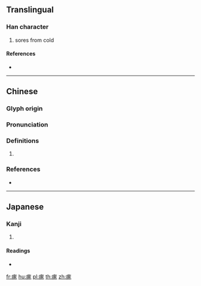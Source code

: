 {{character info/new}}
==Translingual==

===Han character===
{{Han char|rn=104|rad=疒|as=08|sn=13|four=00132|canj=KMSO}}

# sores from cold

====References====
* {{Han ref|kx=0776.060|dkj=22298|dj=1186.230|hdz=42679.030|uh=7603|ud=30211|bh=DEC9|bd=57033}}

----

==Chinese==
{{zh-forms}}

===Glyph origin===
{{Han etym}}

===Pronunciation===
{{zh-pron
|m=zhú
|c=zuk1,zuk6
|h=pfs=
|md=
|mn=
|w=
|mc=y
|oc=y
|cat=n
}}

===Definitions===
{{zh-hanzi}}

# {{rfdef|lang=zh}}

===References===
*{{R:twedu|B02770}}

----

==Japanese==

===Kanji===
{{ja-kanji|grade=|rs=疒08}}

# {{defn|lang=ja|sort=疒08}}

====Readings====
* {{ja-readings|on=[[しょく]] (shoku), [[そく]] (soku), [[ちょく]] (choku), [[とく]] (toku)|kun=[[しもやけ]] (shimoyake)|nanori=}}

[[fr:瘃]]
[[hu:瘃]]
[[pl:瘃]]
[[th:瘃]]
[[zh:瘃]]